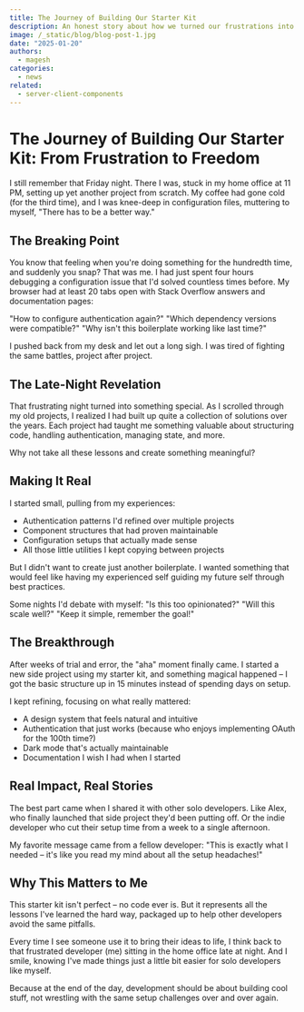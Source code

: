 ```yaml
---
title: The Journey of Building Our Starter Kit
description: An honest story about how we turned our frustrations into a solution that helps developers.
image: /_static/blog/blog-post-1.jpg
date: "2025-01-20"
authors:
  - magesh
categories:
  - news
related:
  - server-client-components
---
```


# The Journey of Building Our Starter Kit: From Frustration to Freedom

I still remember that Friday night. There I was, stuck in my home office at 11 PM, setting up yet another project from scratch. My coffee had gone cold (for the third time), and I was knee-deep in configuration files, muttering to myself, "There has to be a better way."

## The Breaking Point

You know that feeling when you're doing something for the hundredth time, and suddenly you snap? That was me. I had just spent four hours debugging a configuration issue that I'd solved countless times before. My browser had at least 20 tabs open with Stack Overflow answers and documentation pages:

"How to configure authentication again?"
"Which dependency versions were compatible?"
"Why isn't this boilerplate working like last time?"

I pushed back from my desk and let out a long sigh. I was tired of fighting the same battles, project after project.

## The Late-Night Revelation

That frustrating night turned into something special. As I scrolled through my old projects, I realized I had built up quite a collection of solutions over the years. Each project had taught me something valuable about structuring code, handling authentication, managing state, and more.

Why not take all these lessons and create something meaningful?

## Making It Real

I started small, pulling from my experiences:
- Authentication patterns I'd refined over multiple projects
- Component structures that had proven maintainable
- Configuration setups that actually made sense
- All those little utilities I kept copying between projects

But I didn't want to create just another boilerplate. I wanted something that would feel like having my experienced self guiding my future self through best practices.

Some nights I'd debate with myself:
"Is this too opinionated?"
"Will this scale well?"
"Keep it simple, remember the goal!"

## The Breakthrough

After weeks of trial and error, the "aha" moment finally came. I started a new side project using my starter kit, and something magical happened – I got the basic structure up in 15 minutes instead of spending days on setup.

I kept refining, focusing on what really mattered:
- A design system that feels natural and intuitive
- Authentication that just works (because who enjoys implementing OAuth for the 100th time?)
- Dark mode that's actually maintainable
- Documentation I wish I had when I started

## Real Impact, Real Stories

The best part came when I shared it with other solo developers. Like Alex, who finally launched that side project they'd been putting off. Or the indie developer who cut their setup time from a week to a single afternoon.

My favorite message came from a fellow developer: "This is exactly what I needed – it's like you read my mind about all the setup headaches!"

## Why This Matters to Me

This starter kit isn't perfect – no code ever is. But it represents all the lessons I've learned the hard way, packaged up to help other developers avoid the same pitfalls.

Every time I see someone use it to bring their ideas to life, I think back to that frustrated developer (me) sitting in the home office late at night. And I smile, knowing I've made things just a little bit easier for solo developers like myself.

Because at the end of the day, development should be about building cool stuff, not wrestling with the same setup challenges over and over again.

